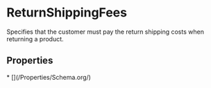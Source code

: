 # ReturnShippingFees

Specifies that the customer must pay the return shipping costs when returning a product.

## Properties

<Grid>
* [](/Properties/Schema.org/)

</Grid>


